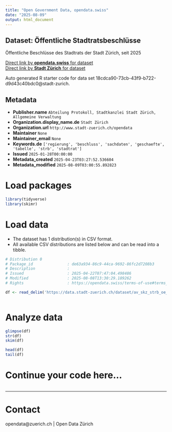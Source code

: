 ```yaml
---
title: "Open Government Data, opendata.swiss"
date: "2025-08-09"
output: html_document
---
```


## Dataset: Öffentliche Stadtratsbeschlüsse

Öffentliche Beschlüsse des Stadtrats der Stadt Zürich, seit 2025

[Direct link by **opendata.swiss** for dataset](https://opendata.swiss/de/dataset/offentliche-stadtratsbeschlusse)<br>
[Direct link by **Stadt Zürich** for dataset](https://data.stadt-zuerich.ch/dataset/av_skz_strb_oe_datum)

Auto generated R starter code for data set 18cdca90-73cb-43f9-b722-d9d43c40bdc0@stadt-zurich.

## Metadata

- **Publisher.name** `Abteilung Protokoll, Stadtkanzlei Stadt Zürich, Allgemeine Verwaltung`
- **Organization.display_name.de** `Stadt Zürich`
- **Organization.url** `http://www.stadt-zuerich.ch/opendata`
- **Maintainer** `None`
- **Maintainer_email** `None`
- **Keywords.de** `['regierung', 'beschluss', 'sachdaten', 'geschaefte', 'tabelle', 'strb', 'stadtrat']`
- **Issued** `2025-01-28T00:00:00`
- **Metadata_created** `2025-04-23T03:27:52.536604`
- **Metadata_modified** `2025-08-09T03:00:55.892823`


# Load packages

```r

library(tidyverse)
library(skimr)

```

# Load data

-   The dataset has 1 distribution(s) in CSV format.
-   All available CSV distributions are listed below and can be read into a tibble.

```r

# Distribution 0
# Package_id               : de63a934-86c9-44ca-9692-86fc2d7208b3
# Description              : 
# Issued                   : 2025-04-22T07:47:04.498486
# Modified                 : 2025-08-08T13:30:29.189262
# Rights                   : https://opendata.swiss/terms-of-use#terms_open

df <- read_delim('https://data.stadt-zuerich.ch/dataset/av_skz_strb_oe_datum/download/SKZ-Beschluesse.csv')



```

# Analyze data

```r

glimpse(df)
str(df)
skim(df)

head(df)
tail(df)

```

# Continue your code here...

```r

```

------------------------------------------------------------------------

# Contact

opendata@zuerich.ch | Open Data Zürich
